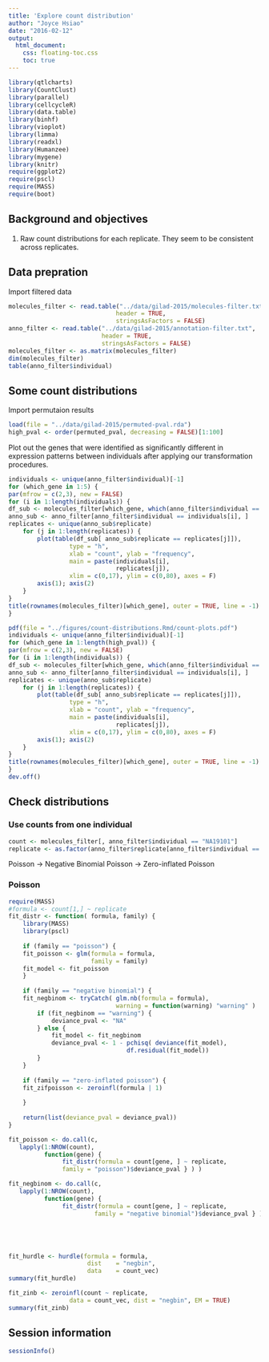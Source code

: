 ```yaml
---
title: 'Explore count distribution'
author: "Joyce Hsiao"
date: "2016-02-12"
output: 
  html_document:
    css: floating-toc.css
    toc: true
---
```



    

```r
library(qtlcharts)
library(CountClust)
library(parallel)
library(cellcycleR)
library(data.table)
library(binhf)
library(vioplot)
library(limma)
library(readxl)
library(Humanzee)
library(mygene)
library(knitr)
require(ggplot2)
require(pscl)
require(MASS)
require(boot)
```



## Background and objectives

1. Raw count distributions for each replicate. They seem to be consistent across replicates.



## Data prepration

Import filtered data

```r
molecules_filter <- read.table("../data/gilad-2015/molecules-filter.txt",
                              header = TRUE,
                              stringsAsFactors = FALSE)
anno_filter <- read.table("../data/gilad-2015/annotation-filter.txt",
                          header = TRUE,
                          stringsAsFactors = FALSE)
molecules_filter <- as.matrix(molecules_filter)
dim(molecules_filter)
table(anno_filter$individual)
```


## Some count distributions

Import permutaion results

```r
load(file = "../data/gilad-2015/permuted-pval.rda")
high_pval <- order(permuted_pval, decreasing = FALSE)[1:100]
```


Plot out the genes that were identified as significantly different in 
expression patterns between individuals after applying our transformation procedures.


```r
individuals <- unique(anno_filter$individual)[-1]
for (which_gene in 1:5) {
par(mfrow = c(2,3), new = FALSE)
for (i in 1:length(individuals)) {
df_sub <- molecules_filter[which_gene, which(anno_filter$individual == individuals[i])]
anno_sub <- anno_filter[anno_filter$individual == individuals[i], ]
replicates <- unique(anno_sub$replicate)
    for (j in 1:length(replicates)) {
        plot(table(df_sub[ anno_sub$replicate == replicates[j]]), 
                 type = "h",
                 xlab = "count", ylab = "frequency",
                 main = paste(individuals[i],
                              replicates[j]),
                 xlim = c(0,17), ylim = c(0,80), axes = F) 
        axis(1); axis(2)
    }
}
title(rownames(molecules_filter)[which_gene], outer = TRUE, line = -1)
}
```


```r
pdf(file = "../figures/count-distributions.Rmd/count-plots.pdf")
individuals <- unique(anno_filter$individual)[-1]
for (which_gene in 1:length(high_pval)) {
par(mfrow = c(2,3), new = FALSE)
for (i in 1:length(individuals)) {
df_sub <- molecules_filter[which_gene, which(anno_filter$individual == individuals[i])]
anno_sub <- anno_filter[anno_filter$individual == individuals[i], ]
replicates <- unique(anno_sub$replicate)
    for (j in 1:length(replicates)) {
        plot(table(df_sub[ anno_sub$replicate == replicates[j]]), 
                 type = "h",
                 xlab = "count", ylab = "frequency",
                 main = paste(individuals[i],
                              replicates[j]),
                 xlim = c(0,17), ylim = c(0,80), axes = F) 
        axis(1); axis(2)
    }
}
title(rownames(molecules_filter)[which_gene], outer = TRUE, line = -1)
}
dev.off()
```


## Check distributions

### Use counts from one individual 

```r
count <- molecules_filter[, anno_filter$individual == "NA19101"]
replicate <- as.factor(anno_filter$replicate[anno_filter$individual == "NA19101"]) 

```

Poisson -> Negative Binomial 
Poisson -> Zero-inflated Poisson


### Poisson

```r
require(MASS)
#formula <- count[1,] ~ replicate
fit_distr <- function( formula, family) {
    library(MASS)
    library(pscl)
    
    if (family == "poisson") {
    fit_poisson <- glm(formula = formula,
                       family = family)
    fit_model <- fit_poisson
    }
    
    if (family == "negative binomial") {
    fit_negbinom <- tryCatch( glm.nb(formula = formula),
                              warning = function(warning) "warning" )
        if (fit_negbinom == "warning") {
            deviance_pval <- "NA"            
        } else {
            fit_model <- fit_negbinom
            deviance_pval <- 1 - pchisq( deviance(fit_model),
                                 df.residual(fit_model))
        }
    }
    
    if (family == "zero-inflated poisson") {
    fit_zifpoisson <- zeroinfl(formula | 1)
            
    }
    
    return(list(deviance_pval = deviance_pval))
}

fit_poisson <- do.call(c,
   lapply(1:NROW(count),
          function(gene) {
               fit_distr(formula = count[gene, ] ~ replicate,
               family = "poisson")$deviance_pval } ) )

fit_negbinom <- do.call(c,
   lapply(1:NROW(count),
          function(gene) {
               fit_distr(formula = count[gene, ] ~ replicate,
                        family = "negative binomial")$deviance_pval } ) )





fit_hurdle <- hurdle(formula = formula,
                      dist    = "negbin",
                      data    = count_vec)
summary(fit_hurdle)

fit_zinb <- zeroinfl(count ~ replicate, 
                 data = count_vec, dist = "negbin", EM = TRUE)
summary(fit_zinb)
```



## Session information

```r
sessionInfo()
```

